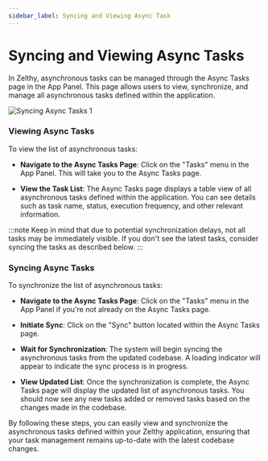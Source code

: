 ```yaml
---
sidebar_label: Syncing and Viewing Async Task
---
```


# Syncing and Viewing Async Tasks

In Zelthy, asynchronous tasks can be managed through the Async Tasks page in the App Panel. This page allows users to view, synchronize, and manage all asynchronous tasks defined within the application.

![Syncing Async Tasks 1](/img/async-tasks/syncing-and-viewing-async-tasks1.png)

### Viewing Async Tasks

To view the list of asynchronous tasks:

- **Navigate to the Async Tasks Page**: Click on the "Tasks" menu in the App Panel. This will take you to the Async Tasks page.
  
- **View the Task List**: The Async Tasks page displays a table view of all asynchronous tasks defined within the application. You can see details such as task name, status, execution frequency, and other relevant information.

:::note
Keep in mind that due to potential synchronization delays, not all tasks may be immediately visible. If you don't see the latest tasks, consider syncing the tasks as described below.
:::

### Syncing Async Tasks

To synchronize the list of asynchronous tasks:

- **Navigate to the Async Tasks Page**: Click on the "Tasks" menu in the App Panel if you're not already on the Async Tasks page.
  
- **Initiate Sync**: Click on the "Sync" button located within the Async Tasks page.

- **Wait for Synchronization**: The system will begin syncing the asynchronous tasks from the updated codebase. A loading indicator will appear to indicate the sync process is in progress.

- **View Updated List**: Once the synchronization is complete, the Async Tasks page will display the updated list of asynchronous tasks. You should now see any new tasks added or removed tasks based on the changes made in the codebase.

By following these steps, you can easily view and synchronize the asynchronous tasks defined within your Zelthy application, ensuring that your task management remains up-to-date with the latest codebase changes.
